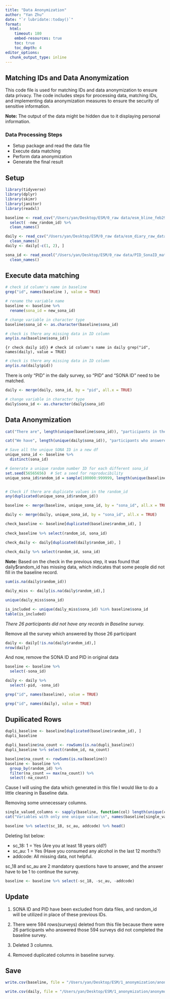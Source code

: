 ```yaml
---
title: "Data Anonymization"
author: "Yan Zhu"
date: "`r lubridate::today()`"
format: 
  html:
    timeout: 180
    embed-resources: true
    toc: true 
    toc_depth: 4
editor_options: 
  chunk_output_type: inline
---
```

## Matching IDs and Data Anonymization

This code file is used for matching IDs and data anonymization to ensure data privacy. The code includes steps for processing data, matching IDs, and implementing data anonymization measures to ensure the security of sensitive information.

**Note:** The output of the data might be hidden due to it displaying personal information.

### Data Processing Steps

- Setup package and read the data file
- Execute data matching
- Perform data anonymization
- Generate the final result

## Setup
```r
library(tidyverse)
library(dplyr)
library(skimr)
library(janitor)
library(readxl)
```

```r
baseline <- read_csv("/Users/yan/Desktop/ESM/0_raw data/esm_bline_feb29.csv") %>%
  select( -new_random_id) %>% 
  clean_names()

daily <- read_csv("/Users/yan/Desktop/ESM/0_raw data/esm_diary_raw_data.csv") %>%
  clean_names()
daily <- daily[-c(1, 2), ]

sona_id <- read_excel("/Users/yan/Desktop/ESM/0_raw data/PID_SonaID_match.xlsx") %>%
  clean_names()
```

## Execute data matching
```r
# check id column's name in baseline
grep("id", names(baseline ), value = TRUE)
```

```r
# rename the variable name
baseline <- baseline %>% 
  rename(sona_id = new_sona_id)

# change variable in character type
baseline$sona_id <- as.character(baseline$sona_id)
```


```r
# check is there any missing data in ID column
any(is.na(baseline$sona_id))
```

```{r check daily id}}
# check id column's name in daily
grep("id", names(daily), value = TRUE)
```

```r
# check is there any missing data in ID column
any(is.na(daily$pid))
```


There is only "PID" in the daily survey, so "PID" and "SONA ID" need to be matched.
```r
daily <- merge(daily, sona_id, by = "pid", all.x = TRUE)

# change variable in character type
daily$sona_id <- as.character(daily$sona_id)
```


## Data Anonymization
```r
cat("There are", length(unique(baseline$sona_id)), "participants in the baseline survey with", nrow(baseline), "rows, \nwhich means some participants completed the baseline survey more than once.")
```



```r
cat("We have", length(unique(daily$sona_id)), "participants who answered", nrow(daily), "daily surveys")
```

```r
# Save all the unique SONA ID in a new df
unique_sona_id <- baseline %>%
  distinct(sona_id)

# Generate a unique random number ID for each different sona_id
set.seed(56565656)  # Set a seed for reproducibility
unique_sona_id$random_id = sample(100000:999999, length(unique(baseline$sona_id)))


# Check if there are duplicate values in the random_id
any(duplicated(unique_sona_id$random_id))
```

```r
baseline <- merge(baseline, unique_sona_id, by = "sona_id", all.x = TRUE)

daily <- merge(daily, unique_sona_id, by = "sona_id", all.x = TRUE)
```

```r
check_baseline <- baseline[duplicated(baseline$random_id), ]
 
check_baseline %>% select(random_id, sona_id)
```

```r
check_daily <- daily[duplicated(daily$random_id), ]
 
check_daily %>% select(random_id, sona_id)
```


**Note:** Based on the check in the previous step, it was found that daily$random_id has missing data, which indicates that some people did not fill in the baseline record.

```r
sum(is.na(daily$random_id))
```

```r
daily_miss <- daily[is.na(daily$random_id),]

unique(daily_miss$sona_id)
```

```r
is_included <- unique(daily_miss$sona_id) %in% baseline$sona_id
table(is_included)
```

*There 26 participants did not have any records in Baseline survey.*

Remove all the survey which answered by those 26 participant
```r
daily <- daily[!is.na(daily$random_id),]
nrow(daily)
```


And now, remove the SONA ID and PID in original data
```r
baseline <- baseline %>%
  select(-sona_id)

daily <- daily %>%
  select(-pid, -sona_id)
```

```r
grep("id", names(baseline), value = TRUE)
```

```r
grep("id", names(daily), value = TRUE)
```

## Dupilicated Rows
```r
dupli_baseline <- baseline[duplicated(baseline$random_id), ]
dupli_baseline
```

```r
dupli_baseline$na_count <- rowSums(is.na(dupli_baseline))
dupli_baseline %>% select(random_id, na_count)
```

```r
baseline$na_count <- rowSums(is.na(baseline))
baseline <- baseline %>%
  group_by(random_id) %>%
  filter(na_count == max(na_count)) %>%
  select(-na_count)
```


Cause I will using the data which generated in this file I would like to do a little cleaning in Baseline data. 

Removing some unnecessary columns.
```r
single_valued_columns <- sapply(baseline, function(col) length(unique(col)) == 1)
cat("Variables with only one unique value:\n", names(baseline[single_valued_columns]))
```

```r
baseline %>% select(sc_18, sc_au, addcode) %>% head()
```

Deleting list below:

- sc_18: 1 = Yes (Are you at least 18 years old?)
- sc_au: 1 = Yes (Have you consumed any alcohol in the last 12 months?)
- addcode: All missing data, not helpful.

sc_18 and sc_au are 2 mandatory questions have to answer, and the answer have to be 1 to continue the survey.
```r
baseline <- baseline %>% select(-sc_18, -sc_au, -addcode)
```


## Update

1. SONA ID and PID have been excluded from data files, and random_id will be utilized in place of these previous IDs.

2. There were 594 rows(surveys) deleted from this file because there were 26 participants who answered those 594 surveys did not completed the baseline survey.

3. Deleted 3 columns.

4. Removed duplicated columns in baseline survey.

## Save 
```r
write.csv(baseline, file = "/Users/yan/Desktop/ESM/1_anonymization/anonymous_baseline.csv", row.names = FALSE)

write.csv(daily, file = "/Users/yan/Desktop/ESM/1_anonymization/anonymous_daily.csv", row.names = FALSE)
```



